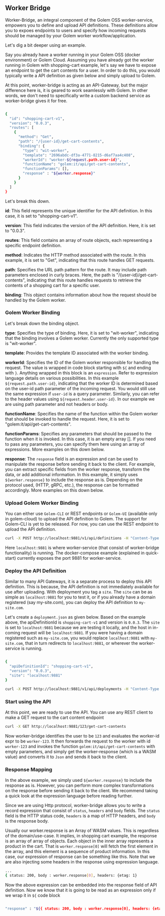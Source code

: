 ## Worker Bridge


Worker-Bridge, an integral component of the Golem OSS worker-service, empowers you to define and upload API definitions.
These definitions allow you to expoes endpoints to users and  specify how incoming requests should be managed by your Golem worker workflow/application.

Let's dig a bit deeper using an example.

Say you already have a worker running in your Golem OSS (docker environment) or Golem Cloud.  Assuming you have already got the worker running in Golem with shopping-cart example,
let's say we have to expose an endpoint to get the cart contents for a user.  In order to do this, you would typically write a API definition as given below and simply upload to Golem.


At this point, worker-bridge is acting as an API-Gateway, but the major difference here is, it is geared
to work seamlessly with Golem. In other words, we don't need to specifically write a custom backend service as worker-bridge gives it for free.


```bash filename="Terminal" copy

{
  "id": "shopping-cart-v1",
  "version": "0.0.3",
  "routes": [
    {
      "method": "Get",
      "path": "/{user-id}/get-cart-contents",
      "binding": {
        "type": "wit-worker",
        "template": "2696abdc-df3a-4771-8215-d6af7aa4c408",
        "workerId": "worker-${request.path.user-id}",
        "functionName": "golem:it/api/get-cart-contents",
        "functionParams": [],
        "response" : "${worker.response}"
      }
    }
  ]
}

```

Let's break this down.

**id**: This field represents the unique identifier for the API definition. In this case, it is set to "shopping-cart-v1".

**version**: This field indicates the version of the API definition. Here, it is set to "0.0.3".

**routes**: This field contains an array of route objects, each representing a specific endpoint definition.

**method**: Indicates the HTTP method associated with the route. In this example, it is set to "Get", indicating that this route handles GET requests.

**path**: Specifies the URL path pattern for the route. It may include path parameters enclosed in curly braces. Here, the path is "/{user-id}/get-cart-contents", indicating that this route handles requests to retrieve the contents of a shopping cart for a specific user.

**binding**: This object contains information about how the request should be handled by the Golem worker.

### Golem Worker Binding

Let's break down the binding object.

**type**: Specifies the type of binding. Here, it is set to "wit-worker", indicating that the binding involves a Golem worker. Currently the only supported type is "wit-worker".

**template**: Provides the template ID associated with the worker binding.

**workerId**: Specifies the ID of the Golem worker responsible for handling the request. The value is wrapped in code block starting with `${` and ending with `}`. Anything wrapped in this block is an `expression`.
Refer to expression language details on various possibilities. In this example `${request.path.user-id}`, indicating that the worker ID is determined based on the user-id path parameter of the incoming request.
You would still use the same expression if `user-id` is a query parameter. Similarly, you can refer to the header values using `${request.header.user-id}`. In our example we are using path parameter and not headers or body.

**functionName**: Specifies the name of the function within the Golem worker that should be invoked to handle the request. Here, it is set to "golem:it/api/get-cart-contents".

**functionParams**: Specifies any parameters that should be passed to the function when it is invoked. In this case, it is an empty array []. If you need to pass any parameters, you can specify them here using an array of expressions. More examples on this down below.

**response**: The `response` field is an expression and can be used to manipulate the response before sending it back to the client. For example, you can extract specific fields from the worker response, transform the data, or add additional information.
In this example, it simply uses `${worker.response}` to include the response as is. Depending on the protocol used, (HTTP, gRPC, etc.), the response can be formatted accordingly. More examples on this down below.


### Upload Golem Worker Binding

You can either use `Golem-CLI` or REST endpoints or `Golem-UI` (available only in golem-cloud) to upload the API definition to Golem.
The support for Golem-CLI is yet to be released. For now, you can use the REST endpoint to upload the API definition.

```bash filename="Terminal" copy
curl -X POST http://localhost:9881/v1/api/definitions -H "Content-Type: application/json"  -d @worker_service_api_definition.json
```

Here `localhost:9881` is where worker-service (that consist of worker-bridge functionality) is running. The docker-compose example (explained in quick-start) currently exposes the port 9881 for worker-service.

### Deploy the API Definition

Similar to many API Gateways, it is a separate process to deploy this API definition. This is because, the API definition is not immediately available for use after uploading.
With deployment you tag a `site`. The `site` can be as simple as `localhost:9881` for you to test it, or if you already have a domain registered (say my-site.com), you can deploy the API definition to `my-site.com`.

Let's create a `deployment.json` as given below. Based on the example above, the apiDefinitionId is `shopping-cart-v1` and version is `0.0.3`.
The `site` is set to `localhost:9881` because we are testing it locally, and the host in in-coming request will be `localhost:9881`. If you were having a domain registered such as `my-site.com`, you would replace `localhost:9881` with `my-site.com`,
that in turn redirects to `localhost:9881`, or wherever the worker-service is running.

```bash filename="Terminal" copy

{
  "apiDefinitionId": "shopping-cart-v1",
  "version": "0.0.3",
  "site": "localhost:9881"
}
```

```bash filename="Terminal" copy
curl -X POST http://localhost:9881/v1/api/deployments -H "Content-Type: application/json"  -d @deployment.json
```

### Start using the API

At this point, we are ready to use the API. You can use any REST client to make a GET request to the cart content endpoint

```bash filename="Terminal" copy
curl -X GET http://localhost:9881/123/get-cart-contents
```

Now worker-bridge identifies the user to be `123` and evaluates the worker-id expr to be `worker-123`. It then forwards the request to the worker with id `worker-123` and invokes the function `golem:it/api/get-cart-contents` with empty parameters,
and simply get the worker-response (which is a WASM value) and converts it to `Json` and sends it back to the client.

### Response Mapping

In the above example, we simply used `${worker.response}` to include the response as is. However, you can perform more complex transformations on the response before sending it back to the client.
We recommend taking a quick look at the expression language before reading further.

Since we are using Http protocol, worker-bridge allows you to write a record expression that consist of `status`, `headers` and `body` fields. The `status` field is the HTTP status code, `headers` is a map of HTTP headers, and `body` is the response body.

Usually our worker.response is an Array of WASM values. This is regardless of the domain/use-case. It implies, in shopping cart example, the response is an array of array of objects. Each object in the inner array represents a product in the cart.
That is `worker.response[0]` will fetch the first element in the array, and this element is a sequence of product information.
In this case, our expression of response can be something like this. Note that we are also injecting some headers in the response using expression language.

```bash filename="Terminal" copy
...
{ status: 200, body : worker.response[0], headers: {etag: 1}
```

Now the above expression can be embedded into the response field of API definition. Now we know that it is going to be read as an expression only if we wrap it in `${` code block

```bash filename="Terminal" copy

"response" : "${{ status: 200, body : worker.response[0], headers: {etag: 1} }}"
```


